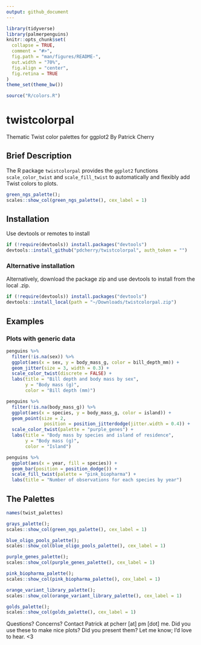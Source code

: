 ```yaml
---
output: github_document
---
```

<!-- README.md is generated from README.Rmd. Edit README.Rmd and knit. -->
```r
library(tidyverse)
library(palmerpenguins)
knitr::opts_chunk$set(
  collapse = TRUE,
  comment = "#>",
  fig.path = "man/figures/README-",
  out.width = "70%",
  fig.align = "center",
  fig.retina = TRUE
)
theme_set(theme_bw())
```
```r
source("R/colors.R")
```

# twistcolorpal
Thematic Twist color palettes for ggplot2
By Patrick Cherry

## Brief Description
The R package `twistcolorpal` provides the `ggplot2` functions `scale_color_twist` and `scale_fill_twist` to automatically and flexibly add Twist colors to plots.
```r
green_ngs_palette();
scales::show_col(green_ngs_palette(), cex_label = 1)
```

## Installation
Use devtools or remotes to install
```r
if (!require(devtools)) install.packages("devtools")
devtools::install_github("pdcherry/twistcolorpal", auth_token = "")
```

### Alternative installation
Alternatively, download the package zip and use devtools to install from the local .zip.
```r
if (!require(devtools)) install.packages("devtools")
devtools::install_local(path = "~/Downloads/twistcolorpal.zip")
```

## Examples
### Plots with generic data
```r
penguins %>% 
  filter(!is.na(sex)) %>% 
  ggplot(aes(x = sex, y = body_mass_g, color = bill_depth_mm)) +
  geom_jitter(size = 3, width = 0.3) +
  scale_color_twist(discrete = FALSE) +
  labs(title = "Bill depth and body mass by sex",
       y = "Body mass (g)",
       color = "Bill depth (mm)")
```

```r
penguins %>%
  filter(!is.na(body_mass_g)) %>%
  ggplot(aes(x = species, y = body_mass_g, color = island)) +
  geom_point(size = 2,
              position = position_jitterdodge(jitter.width = 0.4)) +
  scale_color_twist(palette = "purple_genes") +
  labs(title = "Body mass by species and island of residence",
       y = "Body mass (g)",
       color = "Island")
```

```r
penguins %>%
  ggplot(aes(x = year, fill = species)) +
  geom_bar(position = position_dodge()) +
  scale_fill_twist(palette = "pink_biopharma") +
  labs(title = "Number of observations for each species by year")
```

## The Palettes
```r
names(twist_palettes)
```

```r
grays_palette();
scales::show_col(green_ngs_palette(), cex_label = 1)
```

```r
blue_oligo_pools_palette();
scales::show_col(blue_oligo_pools_palette(), cex_label = 1)
```

```r
purple_genes_palette();
scales::show_col(purple_genes_palette(), cex_label = 1)
```

```r
pink_biopharma_palette();
scales::show_col(pink_biopharma_palette(), cex_label = 1)
```

```r
orange_variant_library_palette();
scales::show_col(orange_variant_library_palette(), cex_label = 1)
```

```r
golds_palette();
scales::show_col(golds_palette(), cex_label = 1)
```

Questions? Concerns? Contact Patrick at pcherr [at] pm [dot] me.
Did you use these to make nice plots? Did you present them? Let me know; I'd love to hear. <3
